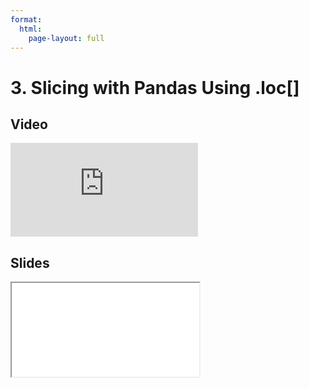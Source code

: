 ```yaml
---
format:
  html:
    page-layout: full
---
```


# 3. Slicing with Pandas Using .loc[]

::: {.panel-tabset .nav-pills}

## Video

<iframe
    class="video"
    src="https://www.youtube.com/embed/W88f5DAl9hk?start=378&end=647&rel=0" 
    title="Module 1 Video - Slicing with Pandas Using .loc[]"
    frameborder="0"
    allow="accelerometer; autoplay; clipboard-write; encrypted-media; gyroscope; picture-in-picture"
    allowfullscreen
></iframe>

## Slides

<iframe
    class="slide-deck"
    src="slides/module1_07.html"
></iframe>

:::
